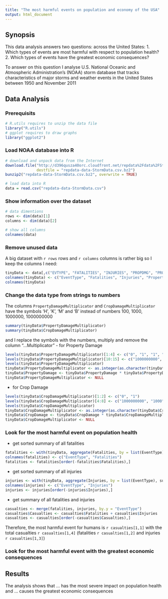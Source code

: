 ```yaml
---
title: "The most harmful events on population and economy of the USA"
output: html_document
---
```


## Synopsis

This data analysis answers two questions: across the United States:
1. Which types of events are most harmful with respect to population health?
2. Which types of events have the greatest economic consequences?

To answer on this question I analyse U.S. National Oceanic and Atmospheric Administration's (NOAA) storm database that tracks characteristics of major storms and weather events in the United States between 1950 and November 2011

## Data Analysis

### Prerequisits

```r
# R.utils requires to unzip the data file
library("R.utils")
# ggplot requires to draw graphs
library("ggplot2")
```

### Load NOAA database into R

```r
# download and unpack data from the Internet
download.file("http://d396qusza40orc.cloudfront.net/repdata%2Fdata%2FStormData.csv.bz2",
              destfile = "repdata-data-StormData.csv.bz2")
bunzip2("repdata-data-StormData.csv.bz2", overwrite = TRUE)

# load data into R
data = read.csv("repdata-data-StormData.csv")
```

### Show information over the dataset

```r
# data dimentions
rows <- dim(data)[1]
columns <- dim(data)[2]

# show all columns
colnames(data)
```

### Remove unused data

A big dataset with `r rows` rows and `r columns` columns is rather big so I keep the columns I need:
```r
tinyData <- data[,c("EVTYPE", "FATALITIES", "INJURIES", "PROPDMG", "PROPDMGEXP", "CROPDMG", "CROPDMGEXP")]
colnames(tinyData) <- c("EventType", "Fatalities", "Injuries", "PropertyDamage", "PropertyDamageMultiplicator", "CropDamage", "CropDamageMultiplicator")
colnames(tinyData)
```

### Change the data type from strings to numbers

The columns `PropertyDamageMultiplicator` and `CropDamageMultiplicator` have the symbols 'H', 'K', 'M' and 'B' instead of numbers 100, 1000, 1000000, 1000000000
```r
summary(tinyData$PropertyDamageMultiplicator)
summary(tinyData$CropDamageMultiplicator)
```

and I replace the symbols with the numbers, multiply and remove the column "...Multiplicator"
- for Property Damage
```r
levels(tinyData$PropertyDamageMultiplicator)[1:4] <- c("0", "1", "1", "1")
levels(tinyData$PropertyDamageMultiplicator)[10:15] <- c("1000000000", "100", "100", "1000", "1000000", "1000000")
levels(tinyData$PropertyDamageMultiplicator)
tinyData$PropertyDamageMultiplicator <- as.integer(as.character(tinyData$PropertyDamageMultiplicator))
tinyData$PropertyDamage <- tinyData$PropertyDamage * tinyData$PropertyDamageMultiplicator
tinyData$PropertyDamageMultiplicator <- NULL
```

- for Crop Damage
```r
levels(tinyData$CropDamageMultiplicator)[1:2] <- c("0", "1")
levels(tinyData$CropDamageMultiplicator)[4:8] <- c("1000000000", "1000", "1000", "1000000", "1000000")
levels(tinyData$CropDamageMultiplicator)
tinyData$CropDamageMultiplicator <- as.integer(as.character(tinyData$CropDamageMultiplicator))
tinyData$CropDamage <- tinyData$CropDamage * tinyData$CropDamageMultiplicator
tinyData$CropDamageMultiplicator <- NULL
```

### Look for the most harmful event on population health

- get sorted summary of all fatalities
```r
fatalities <- with(tinyData, aggregate(Fatalities, by = list(EventType), sum))
colnames(fatalities) <- c("EventType", "Fatalities")
fatalities <- fatalities[order(-fatalities$Fatalities),]
```

- get sorted summary of all injuries
```r
injuries <- with(tinyData, aggregate(Injuries, by = list(EventType), sum))
colnames(injuries) <- c("EventType", "Injuries")
injuries <- injuries[order(-injuries$Injuries),]
```

- get summary of all fatalities and injuries
```r
casualties <- merge(fatalities, injuries, by.y = "EventType")
casualties$Casualties <- casualties$Fatalities + casualties$Injuries
casualties <- casualties[order(-casualties$Casualties),]
```

Therefore, the most harmful event for humans is `r casualties[1,1]` with the total casualties `r casualties[1,4]` (fatalities `r casualties[1,2]` and injuries `r casualties[1,3]`)

### Look for the most harmful event with the greatest economic consequences

## Results

The analysis shows that ... has the most severe impact on population health and ... causes the greatest economic consequences

